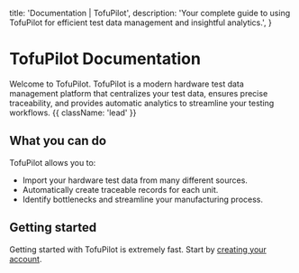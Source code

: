 
  title: 'Documentation | TofuPilot',
  description:
    'Your complete guide to using TofuPilot for efficient test data management and insightful analytics.',
}


<HeroPattern />

# TofuPilot Documentation

Welcome to TofuPilot. TofuPilot is a modern hardware test data management platform that centralizes your test data, ensures precise traceability, and provides automatic analytics to streamline your testing workflows. {{ className: 'lead' }}

## What you can do

TofuPilot allows you to:

- Import your hardware test data from many different sources.
- Automatically create traceable records for each unit.
- Identify bottlenecks and streamline your manufacturing process.

## Getting started

Getting started with TofuPilot is extremely fast. Start by [creating your account](https://www.tofupilot.com/auth/signup).
